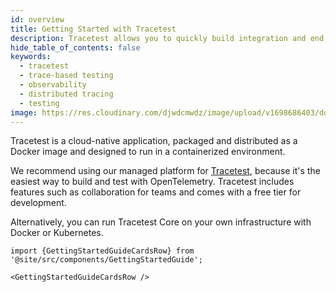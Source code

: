 ```yaml
---
id: overview
title: Getting Started with Tracetest
description: Tracetest allows you to quickly build integration and end-to-end tests, powered by your OpenTelemetry traces.
hide_table_of_contents: false
keywords:
  - tracetest
  - trace-based testing
  - observability
  - distributed tracing
  - testing
image: https://res.cloudinary.com/djwdcmwdz/image/upload/v1698686403/docs/Blog_Thumbnail_14_rsvkmo.jpg
---
```


Tracetest is a cloud-native application, packaged and distributed as a Docker image and designed to run in a containerized environment.

We recommend using our managed platform for [Tracetest](https://app.tracetest.io/), because it's the easiest way to build and test with OpenTelemetry. Tracetest includes features such as collaboration for teams and comes with a free tier for development.

Alternatively, you can run Tracetest Core on your own infrastructure with Docker or Kubernetes.

```mdx-code-block
import {GettingStartedGuideCardsRow} from '@site/src/components/GettingStartedGuide';

<GettingStartedGuideCardsRow />
```
